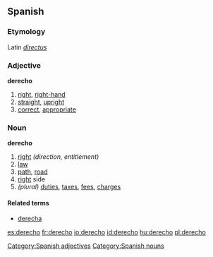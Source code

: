 ==Spanish==

===Etymology===
Latin ''[[directus]]''

===Adjective===
'''derecho''' {{m}}

#[[right]], [[right-hand]]
#[[straight]], [[upright]]
#[[correct]], [[appropriate]]

===Noun===
'''derecho''' {{m}}

#[[right]] ''(direction, entitlement)''
#[[law]]
#[[path]], [[road]]
#[[right]] side
#''(plural)'' [[duties]], [[tax]]es, [[fee]]s, [[charge]]s

====Related terms====
*[[derecha]] {{f}}

[[Category:Spanish adjectives]]
[[Category:Spanish nouns]]

[[es:derecho]]
[[fr:derecho]]
[[io:derecho]]
[[id:derecho]]
[[hu:derecho]]
[[pl:derecho]]
